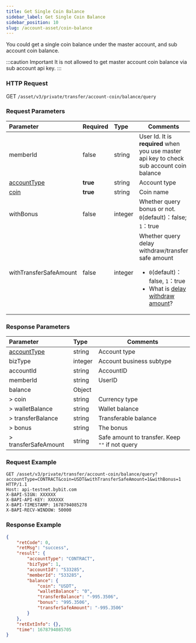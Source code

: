 ```yaml
---
title: Get Single Coin Balance
sidebar_label: Get Single Coin Balance
sidebar_position: 10
slug: /account-asset/coin-balance
---
```


You could get a single coin balance under the master account, and sub account coin balance.

:::caution Important
It is not allowed to get master account coin balance via sub account api key.
:::

### HTTP Request
GET `/asset/v3/private/transfer/account-coin/balance/query`

### Request Parameters
| Parameter | Required | Type | Comments|
|:----- |:-------|:-----|------ |
|memberId|false |string |User Id. It is <b>required</b> when you use master api key to check sub account coin balance |
|[accountType](enum#accounttype)|<b>true</b> |string |Account type |
|[coin](enum#coin) |<b>true</b> |string |Coin name |
|withBonus|false |integer |Whether query bonus or not. `0`(default)：false; `1`：true |
|withTransferSafeAmount|false |integer |Whether query delay withdraw/transfer safe amount <ul><li>`0`(default)：false, `1`：true</li><li>What is [delay withdraw amount](delay-amount#)?</li></ul> |

### Response Parameters
| Parameter | Type | Comments|
|:----- |:-----|----- |
|[accountType](enum#accounttype) |string |Account type|
|bizType |integer |Account business subtype|
|accountId |string |AccountID|
|memberId |string |UserID|
|balance |Object ||
|> coin |string |Currency type|
|> walletBalance |string |Wallet balance|
|> transferBalance |string |Transferable balance|
|> bonus |string |The bonus|
|> transferSafeAmount |string |Safe amount to transfer. Keep `""` if not query|

### Request Example

```http
GET /asset/v3/private/transfer/account-coin/balance/query?accountType=CONTRACT&coin=USDT&withTransferSafeAmount=1&withBonus=1 HTTP/1.1
Host: api-testnet.bybit.com
X-BAPI-SIGN: XXXXXX
X-BAPI-API-KEY: XXXXXX
X-BAPI-TIMESTAMP: 1678794085278
X-BAPI-RECV-WINDOW: 50000
```

### Response Example

```json
{
    "retCode": 0,
    "retMsg": "success",
    "result": {
        "accountType": "CONTRACT",
        "bizType": 1,
        "accountId": "533285",
        "memberId": "533285",
        "balance": {
            "coin": "USDT",
            "walletBalance": "0",
            "transferBalance": "-995.3506",
            "bonus": "995.3506",
            "transferSafeAmount": "-995.3506"
        }
    },
    "retExtInfo": {},
    "time": 1678794085705
}
```
